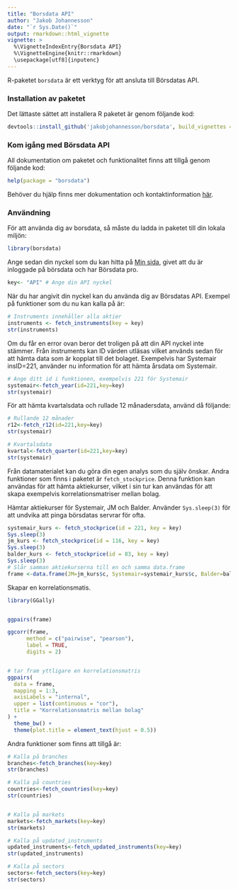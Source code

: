 ```yaml
---
title: "Borsdata API"
author: "Jakob Johannesson"
date: "`r Sys.Date()`"
output: rmarkdown::html_vignette
vignette: >
  %\VignetteIndexEntry{Borsdata API}
  %\VignetteEngine{knitr::rmarkdown}
  \usepackage[utf8]{inputenc}
---
```


R-paketet `borsdata` är ett verktyg för att ansluta till Börsdatas API.

### Installation av paketet

Det lättaste sättet att installera R paketet är genom följande kod:

```r
devtools::install_github('jakobjohannesson/borsdata', build_vignettes = TRUE)
```

### Kom igång med Börsdata API

All dokumentation om paketet och funktionalitet finns att tillgå genom följande kod:

```r
help(package = "borsdata")
```


Behöver du hjälp finns mer dokumentation och kontaktinformation  [här](https://github.com/jakobjohannesson/borsdata).

### Användning

För att använda dig av borsdata, så måste du ladda in paketet till din lokala miljön:

```r
library(borsdata)
```

Ange sedan din nyckel som du kan hitta på [Min sida](https://borsdata.se/mypage/api), givet att du är inloggade på börsdata och har Börsdata pro.

```r
key<- "API" # Ange din API nyckel
```

När du har angivit din nyckel kan du använda dig av Börsdatas API. Exempel på funktioner som du nu kan kalla på är:

```r

# Instruments innehåller alla aktier
instruments <- fetch_instruments(key = key)
str(instruments)
```

Om du får en error ovan beror det troligen på att din API nyckel inte stämmer. Från instruments kan ID värden utläsas vilket används sedan för att hämta data som är kopplat till det bolaget. Exempelvis har Systemair insID=221, använder nu information för att hämta årsdata om Systemair.

```r
# Ange ditt id i funktionen, exempelvis 221 för Systemair
systemair<-fetch_year(id=221,key=key)
str(systemair)

```

För att hämta kvartalsdata och rullade 12 månadersdata, använd då följande:


```r
# Rullande 12 månader
r12<-fetch_r12(id=221,key=key)
str(systemair)

# Kvartalsdata
kvartal<-fetch_quarter(id=221,key=key)
str(systemair)

```

Från datamaterialet kan du göra din egen analys som du själv önskar. Andra funktioner som finns i paketet är ```fetch_stockprice```. Denna funktion kan användas för att hämta aktiekurser, vilket i sin tur kan användas för att skapa exempelvis korrelationsmatriser mellan bolag.

Hämtar aktiekurser för Systemair, JM och Balder. Använder ```Sys.sleep(3)``` för att undvika att pinga börsdatas servrar för ofta.

```r
systemair_kurs <- fetch_stockprice(id = 221, key = key)
Sys.sleep(3)
jm_kurs <- fetch_stockprice(id = 116, key = key)
Sys.sleep(3)
balder_kurs <- fetch_stockprice(id = 83, key = key)
Sys.sleep(3)
# Slår samman aktiekurserna till en och samma data.frame
frame <-data.frame(JM=jm_kurs$c, Systemair=systemair_kurs$c, Balder=balder_kurs$c)
```



Skapar en korrelationsmatis.

```r
library(GGally)


ggpairs(frame)

ggcorr(frame,
      method = c("pairwise", "pearson"),
      label = TRUE,
      digits = 2)


# tar fram yttligare en korrelationsmatris
ggpairs(
  data = frame,
  mapping = 1:3,
  axisLabels = "internal",
  upper = list(continuous = "cor"),
  title = "Korrelationsmatris mellan bolag"
) +
  theme_bw() +
  theme(plot.title = element_text(hjust = 0.5))

```


Andra funktioner som finns att tillgå är:

```r
# Kalla på branches
branches<-fetch_branches(key=key)
str(branches)

# Kalla på countries
countries<-fetch_countries(key=key)
str(countries)


# Kalla på markets
markets<-fetch_markets(key=key)
str(markets)

# Kalla på updated_instruments
updated_instruments<-fetch_updated_instruments(key=key)
str(updated_instruments)

# Kalla på sectors
sectors<-fetch_sectors(key=key)
str(sectors)

```
